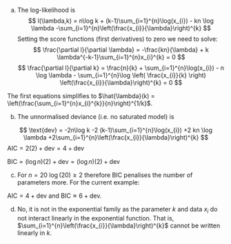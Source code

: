 
a. The log-likelihood is
$$
l(\lambda,k) = n\log k  + (k-1)\sum_{i=1}^{n}\log(x_{i}) - kn \log \lambda  -\sum_{i=1}^{n}\left(\frac{x_{i}}{\lambda}\right)^{k}
$$
Setting the score functions (first derivatives) to zero we need to solve:
$$
\frac{\partial l}{\partial \lambda} = -\frac{kn}{\lambda} + k \lambda^{-k-1}\sum_{i=1}^{n}x_{i}^{k} = 0
$$
$$
\frac{\partial l}{\partial k} = \frac{n}{k} + \sum_{i=1}^{n}\log(x_{i}) - n \log \lambda - \sum_{i=1}^{n}\log \left( \frac{x_{i}}{k} \right) \left(\frac{x_{i}}{\lambda}\right)^{k} = 0
$$

The first equations simplifies to $\hat{\lambda}(k) = \left(\frac{\sum_{i=1}^{n}x_{i}^{k}}{n}\right)^{1/k}$.

b. The unnormalised deviance (i.e. no saturated model) is

$$
\text{dev} = -2n\log k  -2 (k-1)\sum_{i=1}^{n}\log(x_{i}) +2 kn \log \lambda  +2\sum_{i=1}^{n}\left(\frac{x_{i}}{\lambda}\right)^{k}
$$
$\text{AIC} = 2(2) + \text{dev} = 4 + \text{dev}$

$\text{BIC} = (\log n) (2) + \text{dev} = (\log n) (2) + \text{dev}$

c. For $n = 20$ $\log(20) \geq 2$ therefore BIC penalises the number of parameters more. For the current example:

$\text{AIC} = 4 + \text{dev}$ and $\text{BIC} \approx 6 + \text{dev}$.

d. No, it is not in the exponential family as the parameter $k$ and data $x_{i}$ do not interact linearly in the exponential function. That is, $\sum_{i=1}^{n}\left(\frac{x_{i}}{\lambda}\right)^{k}$ cannot be written linearly in $k$.
